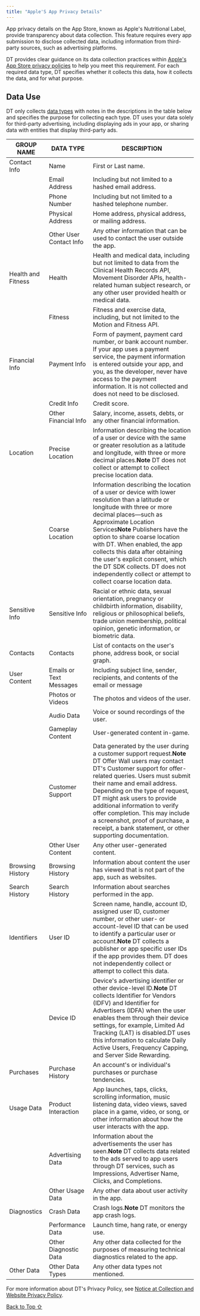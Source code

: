 ```yaml
---
title: "Apple'S App Privacy Details"
---
```


App privacy details on the App Store, known as Apple's Nutritional Label, provide transparency about data collection. This feature requires every app submission to disclose collected data, including information from third-party sources, such as advertising platforms.

DT provides clear guidance on its data collection practices within [Apple's App Store privacy policies](https://developer.apple.com/app-store/app-privacy-details/) to help you meet this requirement. For each required data type, DT specifies whether it collects this data, how it collects the data, and for what purpose.

## Data Use

DT only collects [data types](https://developer.apple.com/app-store/app-privacy-details/#data-type) with notes in the descriptions in the table below and specifies the purpose for collecting each type. DT uses your data solely for third-party advertising, including displaying ads in your app, or sharing data with entities that display third-party ads.

| GROUP NAME          | DATA TYPE               | DESCRIPTION                                                                                                                                                                                                                                                                                                                                                                                                                                            |
| ------------------- | ----------------------- | ------------------------------------------------------------------------------------------------------------------------------------------------------------------------------------------------------------------------------------------------------------------------------------------------------------------------------------------------------------------------------------------------------------------------------------------------------ |
| Contact Info        | Name                    | First or Last name.                                                                                                                                                                                                                                                                                                                                                                                                                                    |
|                     | Email Address           | Including but not limited to a hashed email address.                                                                                                                                                                                                                                                                                                                                                                                                   |
|                     | Phone Number            | Including but not limited to a hashed telephone number.                                                                                                                                                                                                                                                                                                                                                                                                |
|                     | Physical Address        | Home address, physical address, or mailing address.                                                                                                                                                                                                                                                                                                                                                                                                    |
|                     | Other User Contact Info | Any other information that can be used to contact the user outside the app.                                                                                                                                                                                                                                                                                                                                                                            |
| Health and Fitness  | Health                  | Health and medical data, including but not limited to data from the Clinical Health Records API, Movement Disorder APIs, health-related human subject research, or any other user provided health or medical data.                                                                                                                                                                                                                                     |
|                     | Fitness                 | Fitness and exercise data, including, but not limited to the Motion and Fitness API.                                                                                                                                                                                                                                                                                                                                                                   |
| Financial Info      | Payment Info            | Form of payment, payment card number, or bank account number. If your app uses a payment service, the payment information is entered outside your app, and you, as the developer, never have access to the payment information. It is not collected and does not need to be disclosed.                                                                                                                                                                 |
|                     | Credit Info             | Credit score.                                                                                                                                                                                                                                                                                                                                                                                                                                          |
|                     | Other Financial Info    | Salary, income, assets, debts, or any other financial information.                                                                                                                                                                                                                                                                                                                                                                                     |
| Location            | Precise Location        | Information describing the location of a user or device with the same or greater resolution as a latitude and longitude, with three or more decimal places.**Note** DT does not collect or attempt to collect precise location data.                                                                                                                                                                                                                  |
|                     | Coarse Location         | Information describing the location of a user or device with lower resolution than a latitude or longitude with three or more decimal places—such as Approximate Location Services**Note** Publishers have the option to share coarse location with DT. When enabled, the app collects this data after obtaining the user's explicit consent, which the DT SDK collects. DT does not independently collect or attempt to collect coarse location data. |
| Sensitive Info      | Sensitive Info          | Racial or ethnic data, sexual orientation, pregnancy or childbirth information, disability, religious or philosophical beliefs, trade union membership, political opinion, genetic information, or biometric data.                                                                                                                                                                                                                                     |
| Contacts            | Contacts                | List of contacts on the user's phone, address book, or social graph.                                                                                                                                                                                                                                                                                                                                                                                   |
| User Content        | Emails or Text Messages | Including subject line, sender, recipients, and contents of the email or message                                                                                                                                                                                                                                                                                                                                                                       |
|                     | Photos or Videos        | The photos and videos of the user.                                                                                                                                                                                                                                                                                                                                                                                                                     |
|                     | Audio Data              | Voice or sound recordings of the user.                                                                                                                                                                                                                                                                                                                                                                                                                 |
|                     | Gameplay Content        | User-generated content in-game.                                                                                                                                                                                                                                                                                                                                                                                                                        |
|                     | Customer Support        | Data generated by the user during a customer support request.**Note** DT Offer Wall users may contact DT's Customer support for offer-related queries. Users must submit their name and email address. Depending on the type of request, DT might ask users to provide additional information to verify offer completion. This may include a screenshot, proof of purchase, a receipt, a bank statement, or other supporting documentation.            |
|                     | Other User Content      | Any other user-generated content.                                                                                                                                                                                                                                                                                                                                                                                                                      |
| Browsing History    | Browsing History        | Information about content the user has viewed that is not part of the app, such as websites.                                                                                                                                                                                                                                                                                                                                                           |
| Search History      | Search History          | Information about searches performed in the app.                                                                                                                                                                                                                                                                                                                                                                                                       |
| Identifiers         | User ID                 | Screen name, handle, account ID, assigned user ID, customer number, or other user- or account-level ID that can be used to identify a particular user or account.**Note** DT collects a publisher or app specific user IDs if the app provides them. DT does not independently collect or attempt to collect this data.                                                                                                                                |
|                     | Device ID               | Device's advertising identifier or other device-level ID.**Note** DT collects Identifier for Vendors (IDFV) and Identifier for Advertisers (IDFA) when the user enables them through their device settings, for example, Limited Ad Tracking (LAT) is disabled.DT uses this information to calculate Daily Active Users, Frequency Capping, and Server Side Rewarding.                                                                                |
| Purchases           | Purchase History        | An account's or individual's purchases or purchase tendencies.                                                                                                                                                                                                                                                                                                                                                                                         |
| Usage Data          | Product Interaction     | App launches, taps, clicks, scrolling information, music listening data, video views, saved place in a game, video, or song, or other information about how the user interacts with the app.                                                                                                                                                                                                                                                           |
|                     | Advertising Data        | Information about the advertisements the user has seen.**Note** DT collects data related to the ads served to app users through DT services, such as Impressions, Advertiser Name, Clicks, and Completions.                                                                                                                                                                                                                                            |
|                     | Other Usage Data        | Any other data about user activity in the app.                                                                                                                                                                                                                                                                                                                                                                                                         |
| Diagnostics         | Crash Data              | Crash logs.**Note** DT monitors the app crash logs.                                                                                                                                                                                                                                                                                                                                                                                                    |
|                     | Performance Data        | Launch time, hang rate, or energy use.                                                                                                                                                                                                                                                                                                                                                                                                                 |
|                     | Other Diagnostic Data   | Any other data collected for the purposes of measuring technical diagnostics related to the app.                                                                                                                                                                                                                                                                                                                                                       |
| Other Data          | Other Data Types        | Any other data types not mentioned.                                                                                                                                                                                                                                                                                                                                                                                                                    |

For more information about DT's Privacy Policy, see [Notice at Collection and Website Privacy Policy](https://www.digitalturbine.com/privacy-policy/).

[Back to Top ⇧](#top)
